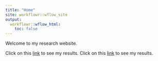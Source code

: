---
title: "Home"
site: workflowr::wflow_site
output:
  workflowr::wflow_html:
    toc: false
---

Welcome to my research website.

Click on this [link](hcr.html) to see my results.
Click on this [link](perf_measures.html) to see my results.


